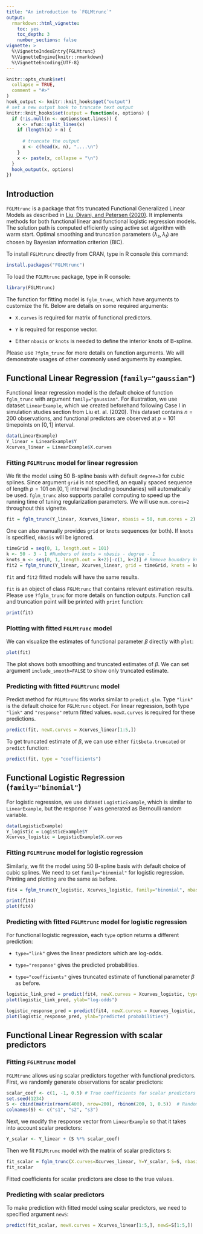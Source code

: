 ```yaml
---
title: "An introduction to `FGLMtrunc`"
output: 
  rmarkdown::html_vignette:
    toc: yes
    toc_depth: 3
    number_sections: false
vignette: >
  %\VignetteIndexEntry{FGLMtrunc}
  %\VignetteEngine{knitr::rmarkdown}
  %\VignetteEncoding{UTF-8}
---
```


```r
knitr::opts_chunk$set(
  collapse = TRUE,
  comment = "#>"
)
hook_output <- knitr::knit_hooks$get("output")
# set a new output hook to truncate text output
knitr::knit_hooks$set(output = function(x, options) {
  if (!is.null(n <- options$out.lines)) {
    x <- xfun::split_lines(x)
    if (length(x) > n) {
        
      # truncate the output
      x <- c(head(x, n), "....\n")
    }
    x <- paste(x, collapse = "\n")
  }
  hook_output(x, options)
})
```

## Introduction
`FGLMtrunc` is a package that fits truncated Functional Generalized Linear Models as described in [Liu, Divani, and Petersen (2020)](https://doi.org/10.1016/j.csda.2022.107421). It implements methods for both functional linear and functional logistic regression models. The solution path is computed efficiently using active set algorithm with warm start. Optimal smoothing and truncation parameters ($\lambda_s, \lambda_t$) are chosen by Bayesian information criterion (BIC).

To install `FGLMtrunc` directly from CRAN, type in R console this command:
```r
install.packages("FGLMtrunc")
```
To load the `FGLMtrunc` package, type in R console:
```r
library(FGLMtrunc)
```
The function for fitting model is `fglm_trunc`, which have arguments to customize the fit. Below are details on some required arguments:

* `X.curves` is required for matrix of functional predictors. 

* `Y` is required for response vector.

* Either `nbasis` or `knots` is needed to define the interior knots of B-spline.

Please use `?fglm_trunc` for more details on function arguments. We will demonstrate usages of other commonly used arguments by examples.

## Functional Linear Regression (`family="gaussian"`)
Functional linear regression model is the default choice of function `fglm_trunc` with argument `family="gaussian"`.
For illustration, we use dataset `LinearExample`, which we created beforehand following Case I in simulation studies section from Liu et. al. (2020). This dataset contains $n=200$ observations, and functional predictors are observed at $p=101$ timepoints on $[0,1]$ interval.

```r
data(LinearExample)
Y_linear = LinearExample$Y
Xcurves_linear = LinearExample$X.curves
```

### Fitting `FGLMtrunc` model for linear regression

We fit the model using 50 B-spline basis with default `degree=3` for cubic splines. Since argument `grid` is not specified, an equally spaced sequence of length $p=101$ on $[0,1]$ interval (including boundaries) will automatically be used. `fglm_trunc` also supports parallel computing to speed up the running time of tuning regularization parameters. We will use `num.cores=2` throughout this vignette.
```r
fit = fglm_trunc(Y_linear, Xcurves_linear, nbasis = 50, num.cores = 2)
```

One can also manually provides `grid` or `knots` sequences (or both). If `knots` is specified, `nbasis` will be ignored.
```r
timeGrid = seq(0, 1, length.out = 101)
k <- 50 - 3 - 1 #Numbers of knots = nbasis - degree - 1
knots_n <- seq(0, 1, length.out = k+2)[-c(1, k+2)] # Remove boundary knots
fit2 = fglm_trunc(Y_linear, Xcurves_linear, grid = timeGrid, knots = knots_n, num.cores = 2)
```

`fit` and `fit2` fitted models will have the same results. 

`fit` is an object of class `FGLMtrunc` that contains relevant estimation results. Please use `?fglm_trunc` for more details on function outputs. Function call and truncation point will be printed with `print` function:
```r
print(fit)
``` 

### Plotting with fitted `FGLMtrunc` model
We can visualize the estimates of functional parameter $\beta$ directly with `plot`:
```r
plot(fit)
```

The plot shows both smoothing and truncated estimates of $\beta$. We can set argument `include_smooth=FALSE` to show only truncated estimate.

### Predicting with fitted `FGLMtrunc` model
Predict method for `FGLMtrunc` fits works similar to `predict.glm`. Type `"link"` is the default choice for `FGLMtrunc` object. For linear regression, both type `"link"` and `"response"` return fitted values. `newX.curves` is required for these predictions.
```r
predict(fit, newX.curves = Xcurves_linear[1:5,])
```

To get truncated estimate of $\beta$, we can use either `fit$beta.truncated` or `predict` function:
```r
predict(fit, type = "coefficients")
```

## Functional Logistic Regression (`family="binomial"`)

For logistic regression, we use dataset `LogisticExample`, which is similar to `LinearExample`, but the response $Y$ was generated as Bernoulli random variable.

```r
data(LogisticExample)
Y_logistic = LogisticExample$Y
Xcurves_logistic = LogisticExample$X.curves
```

### Fitting `FGLMtrunc` model for logistic regression

Similarly, we fit the model using 50 B-spline basis with default choice of cubic splines. We need to set `family="binomial"` for logistic regression. Printing and plotting are the same as before.
```r
fit4 = fglm_trunc(Y_logistic, Xcurves_logistic, family="binomial", nbasis = 50, num.cores = 2)
```

```r
print(fit4)
plot(fit4)
```

### Predicting with fitted `FGLMtrunc` model for logistic regression
For functional logistic regression, each `type` option returns a different prediction: 

* `type="link"` gives the linear predictors which are log-odds.

* `type="response"` gives the predicted probabilities.

* `type="coefficients"` gives truncated estimate of functional parameter $\beta$ as before.

```r
logistic_link_pred = predict(fit4, newX.curves = Xcurves_logistic, type="link")
plot(logistic_link_pred, ylab="log-odds")
```

```r
logistic_response_pred = predict(fit4, newX.curves = Xcurves_logistic, type="response")
plot(logistic_response_pred, ylab="predicted probabilities")
```

## Functional Linear Regression with scalar predictors
### Fitting `FGLMtrunc` model
`FGLMtrunc` allows using scalar predictors together with functional predictors. First, we randomly generate observations for scalar predictors: 

```r
scalar_coef <- c(1, -1, 0.5) # True coefficients for scalar predictors
set.seed(1234)
S <- cbind(matrix(rnorm(400), nrow=200), rbinom(200, 1, 0.5))  # Randomly generated observations for scalar predictors. Binary coded as 0 and 1.
colnames(S) <- c("s1", "s2", "s3")
```

Next, we modify the response vector from `LinearExample` so that it takes into account scalar predictors:

```r
Y_scalar <- Y_linear + (S %*% scalar_coef)
```

Then we fit `FGLMtrunc` model with the matrix of scalar predictors `S`:

```r
fit_scalar = fglm_trunc(X.curves=Xcurves_linear, Y=Y_scalar, S=S, nbasis = 50, num.cores = 2)
fit_scalar
```

Fitted coefficients for scalar predictors are close to the true values.

### Predicting with scalar predictors

To make prediction with fitted model using scalar predictors, we need to specified argument `newS`:

```r
predict(fit_scalar, newX.curves = Xcurves_linear[1:5,], newS=S[1:5,])
```

